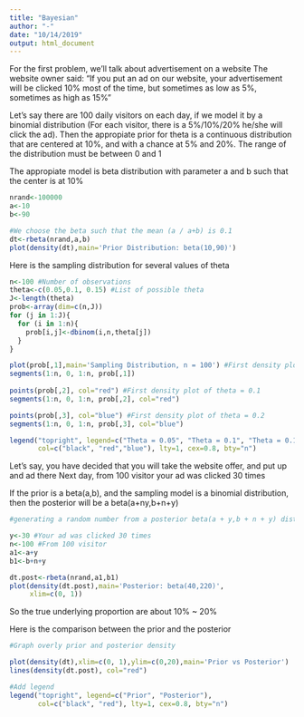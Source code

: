 ---
title: "Bayesian"
author: "-"
date: "10/14/2019"
output: html_document
---


For the first problem, we'll talk about advertisement on a website
The website owner said: "If you put an ad on our website, your advertisement will be clicked 10% most of the time, but sometimes as low as 5%, sometimes as high as 15%"

Let's say there are 100 daily visitors on each day, if we model it by a binomial distribution (For each visitor, there is a 5%/10%/20% he/she will click the ad). Then the appropiate prior for theta is a continuous distribution that are centered at 10%, and with a chance at 5% and 20%. The range of the distribution must be between 0 and 1

The appropiate model is beta distribution with parameter a and b such that the center is at 10%

```{r}
nrand<-100000
a<-10
b<-90

#We choose the beta such that the mean (a / a+b) is 0.1
dt<-rbeta(nrand,a,b)
plot(density(dt),main='Prior Distribution: beta(10,90)')
```


Here is the sampling distribution for several values of theta
```{r, echo=FALSE}
n<-100 #Number of observations
theta<-c(0.05,0.1, 0.15) #List of possible theta
J<-length(theta) 
prob<-array(dim=c(n,J))
for (j in 1:J){
  for (i in 1:n){
    prob[i,j]<-dbinom(i,n,theta[j])
  }
}

plot(prob[,1],main='Sampling Distribution, n = 100') #First density plot of theta = 0.05
segments(1:n, 0, 1:n, prob[,1])
 
points(prob[,2], col="red") #First density plot of theta = 0.1
segments(1:n, 0, 1:n, prob[,2], col="red")

points(prob[,3], col="blue") #First density plot of theta = 0.2
segments(1:n, 0, 1:n, prob[,3], col="blue")

legend("topright", legend=c("Theta = 0.05", "Theta = 0.1", "Theta = 0.15"),
       col=c("black", "red","blue"), lty=1, cex=0.8, bty="n")

```

Let's say, you have decided that you will take the website offer, and put up and ad there
Next day, from 100 visitor your ad was clicked 30 times

If the prior is a beta(a,b), and the sampling model is a binomial distribution, then the posterior will be
a beta(a+ny,b+n+y)
```{r pressure, echo=FALSE}
#generating a random number from a posterior beta(a + y,b + n + y) distribution

y<-30 #Your ad was clicked 30 times
n<-100 #From 100 visitor
a1<-a+y
b1<-b+n+y

dt.post<-rbeta(nrand,a1,b1)
plot(density(dt.post),main='Posterior: beta(40,220)',
     xlim=c(0, 1))
```

So the true underlying proportion are about 10% ~ 20%

Here is the comparison between the prior and the posterior

```{r}

#Graph overly prior and posterior density

plot(density(dt),xlim=c(0, 1),ylim=c(0,20),main='Prior vs Posterior')
lines(density(dt.post), col="red")

#Add legend
legend("topright", legend=c("Prior", "Posterior"),
       col=c("black", "red"), lty=1, cex=0.8, bty="n")

```